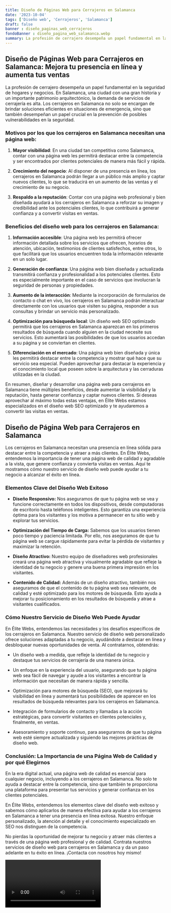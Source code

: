 ```yaml
---
title: Diseño de Páginas Web para Cerrajeros en Salamanca
date: '2023-10-04'
tags: ['Diseño web', 'Cerrajeros', 'Salamanca']
draft: false
banner : diseño_paginas_web_cerrajeros
fondoBanner : diseño_pagina_web_salamanca.webp
summary: La profesión de cerrajero desempeña un papel fundamental en la seguridad de hogares y negocios. En Salamanca, una ciudad con una gran historia y un importante patrimonio arquitectónico, la demanda de servicios de cerrajería es alta. Los cerrajeros en Salamanca no solo se encargan de brindar soluciones eficientes en situaciones de emergencia, sino que también desempeñan un papel crucial en la prevención de posibles vulnerabilidades en la seguridad.
---
```


## Diseño de Páginas Web para Cerrajeros en Salamanca: Mejora tu presencia en línea y aumenta tus ventas

La profesión de cerrajero desempeña un papel fundamental en la seguridad de hogares y negocios. En Salamanca, una ciudad con una gran historia y un importante patrimonio arquitectónico, la demanda de servicios de cerrajería es alta. Los cerrajeros en Salamanca no solo se encargan de brindar soluciones eficientes en situaciones de emergencia, sino que también desempeñan un papel crucial en la prevención de posibles vulnerabilidades en la seguridad.

### Motivos por los que los cerrajeros en Salamanca necesitan una página web:

1. **Mayor visibilidad**: En una ciudad tan competitiva como Salamanca, contar con una página web les permitirá destacar entre la competencia y ser encontrados por clientes potenciales de manera más fácil y rápida.

2. **Crecimiento del negocio**: Al disponer de una presencia en línea, los cerrajeros en Salamanca podrán llegar a un público más amplio y captar nuevos clientes, lo que se traducirá en un aumento de las ventas y el crecimiento de su negocio.

3. **Respaldo a la reputación**: Contar con una página web profesional y bien diseñada ayudará a los cerrajeros en Salamanca a reforzar su imagen y credibilidad ante los potenciales clientes, lo que contribuirá a generar confianza y a convertir visitas en ventas.

### Beneficios del diseño web para los cerrajeros en Salamanca:

1. **Información accesible**: Una página web les permitirá ofrecer información detallada sobre los servicios que ofrecen, horarios de atención, ubicación, testimonios de clientes satisfechos, entre otros, lo que facilitará que los usuarios encuentren toda la información relevante en un solo lugar.

2. **Generación de confianza**: Una página web bien diseñada y actualizada transmitirá confianza y profesionalidad a los potenciales clientes. Esto es especialmente importante en el caso de servicios que involucran la seguridad de personas y propiedades.

3. **Aumento de la interacción**: Mediante la incorporación de formularios de contacto o chat en vivo, los cerrajeros en Salamanca podrán interactuar directamente con los usuarios que visiten su página, responder a sus consultas y brindar un servicio más personalizado.

4. **Optimización para búsqueda local**: Un diseño web SEO optimizado permitirá que los cerrajeros en Salamanca aparezcan en los primeros resultados de búsqueda cuando alguien en la ciudad necesite sus servicios. Esto aumentará las posibilidades de que los usuarios accedan a su página y se conviertan en clientes.

5. **Diferenciación en el mercado**: Una página web bien diseñada y única les permitirá destacar entre la competencia y mostrar qué hace que su servicio sea especial. Pueden aprovechar para destacar la experiencia y el conocimiento local que poseen sobre la arquitectura y las cerraduras utilizadas en la ciudad.

En resumen, diseñar y desarrollar una página web para cerrajeros en Salamanca tiene múltiples beneficios, desde aumentar la visibilidad y la reputación, hasta generar confianza y captar nuevos clientes. Si deseas aprovechar al máximo todas estas ventajas, en Élite Webs estamos especializados en el diseño web SEO optimizado y te ayudaremos a convertir las visitas en ventas.

<GifSeo />

<Cta />

## Diseño de Página Web para Cerrajeros en Salamanca

Los cerrajeros en Salamanca necesitan una presencia en línea sólida para destacar entre la competencia y atraer a más clientes. En Élite Webs, entendemos la importancia de tener una página web de calidad y agradable a la vista, que genere confianza y convierta visitas en ventas. Aquí te mostramos cómo nuestro servicio de diseño web puede ayudar a tu negocio a alcanzar el éxito en línea.

### Elementos Clave del Diseño Web Exitoso

- **Diseño Responsivo:** Nos aseguramos de que tu página web se vea y funcione correctamente en todos los dispositivos, desde computadoras de escritorio hasta teléfonos inteligentes. Esto garantiza una experiencia óptima para los visitantes y los motiva a permanecer en tu sitio web y explorar tus servicios.

- **Optimización del Tiempo de Carga:** Sabemos que los usuarios tienen poco tiempo y paciencia limitada. Por ello, nos aseguramos de que tu página web se cargue rápidamente para evitar la pérdida de visitantes y maximizar la retención.

- **Diseño Atractivo:** Nuestro equipo de diseñadores web profesionales creará una página web atractiva y visualmente agradable que refleje la identidad de tu negocio y genere una buena primera impresión en los visitantes.

- **Contenido de Calidad:** Además de un diseño atractivo, también nos aseguramos de que el contenido de tu página web sea relevante, de calidad y esté optimizado para los motores de búsqueda. Esto ayuda a mejorar tu posicionamiento en los resultados de búsqueda y atrae a visitantes cualificados.

### Cómo Nuestro Servicio de Diseño Web Puede Ayudar

En Élite Webs, entendemos las necesidades y los desafíos específicos de los cerrajeros en Salamanca. Nuestro servicio de diseño web personalizado ofrece soluciones adaptadas a tu negocio, ayudándote a destacar en línea y desbloquear nuevas oportunidades de venta. Al contratarnos, obtendrás:

- Un diseño web a medida, que refleje la identidad de tu negocio y destaque tus servicios de cerrajería de una manera única.

- Un enfoque en la experiencia del usuario, asegurando que tu página web sea fácil de navegar y ayude a los visitantes a encontrar la información que necesitan de manera rápida y sencilla.

- Optimización para motores de búsqueda (SEO), que mejorará tu visibilidad en línea y aumentará tus posibilidades de aparecer en los resultados de búsqueda relevantes para los cerrajeros en Salamanca.

- Integración de formularios de contacto y llamadas a la acción estratégicas, para convertir visitantes en clientes potenciales y, finalmente, en ventas.

- Asesoramiento y soporte continuo, para asegurarnos de que tu página web esté siempre actualizada y siguiendo las mejores prácticas de diseño web.

### Conclusión: La Importancia de una Página Web de Calidad y por qué Elegirnos

En la era digital actual, una página web de calidad es esencial para cualquier negocio, incluyendo a los cerrajeros en Salamanca. No solo te ayuda a destacar entre la competencia, sino que también te proporciona una plataforma para presentar tus servicios y generar confianza en los clientes potenciales.

En Élite Webs, entendemos los elementos clave del diseño web exitoso y sabemos cómo aplicarlos de manera efectiva para ayudar a los cerrajeros en Salamanca a tener una presencia en línea exitosa. Nuestro enfoque personalizado, la atención al detalle y el conocimiento especializado en SEO nos distinguen de la competencia.

No pierdas la oportunidad de mejorar tu negocio y atraer más clientes a través de una página web profesional y de calidad. Contrata nuestros servicios de diseño web para cerrajeros en Salamanca y da un paso adelante en tu éxito en línea. ¡Contacta con nosotros hoy mismo!

<Video />

<CtaBot job='Cerrajeros' city='Salamanca'/>

<Gmaps query='Salamanca+españa+maps' />
